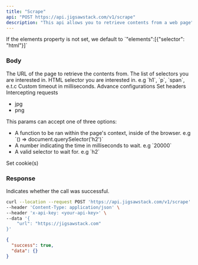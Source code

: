 ```yaml
---
title: "Scrape"
api: "POST https://api.jigsawstack.com/v1/scrape"
description: "This api allows you to retrieve contents from a web page"
---
```


<Info>
  If the elements property is not set, we default to `"elements":[{"selector": "html"}]`
</Info>

### Body

<ParamField body="url" type="string" required>
  The URL of the page to retrieve the contents from.
</ParamField>

<ParamField body="elements" type="array<selector>">
  The list of selectors you are interested in.
  <Expandable title="property">
    <ResponseField name="selector" type="string">
      HTML selector you are interested in. e.g `h1`, `p`, `span`, e.t.c
    </ResponseField>
    <ResponseField name="timeout" type="number">
      Custom timeout in milliseconds.
    </ResponseField>
  </Expandable>
</ParamField>

<ParamField body="advance_config" type="object">
  Advance configurations
  <Expandable title="property">
    <ResponseField name="screenshot" type="boolean"></ResponseField>
    <ResponseField name="console" type="boolean"></ResponseField>
    <ResponseField name="network" type="boolean"></ResponseField>
    <ResponseField name="cookies" type="boolean"></ResponseField>
    <ResponseField name="html" type="boolean"></ResponseField>
  </Expandable>
</ParamField>

<ParamField body="http_headers" type="json">
  Set headers
</ParamField>

<ParamField body="reject_request_pattern" type="array">
  Intercepting requests
  <ul>
    <li>jpg</li>
    <li>png</li>
  </ul>
</ParamField>

<ParamField body="goto_options" type="json"></ParamField>

<ParamField body="wait_for" type="any">
  This params can accept one of three options:
  <ul>
    <li>
      A function to be ran within the page's context, inside of the browser. e.g
      `() => document.querySelector('h2')`
    </li>
    <li>A number indicating the time in milliseconds to wait. e.g `20000`</li>
    <li>A valid selector to wait for. e.g `h2`</li>
  </ul>
</ParamField>

<ParamField body="cookies" type="array<object>">
  Set cookie(s)
</ParamField>

<Snippet file="header.mdx" />

### Response

<ResponseField name="success" type="boolean">
  Indicates whether the call was successful.
</ResponseField>

<RequestExample>

```bash Example Request
curl --location --request POST 'https://api.jigsawstack.com/v1/scrape' \
--header 'Content-Type: application/json' \
--header 'x-api-key: <your-api-key>' \
--data '{
    "url": "https://jigsawstack.com"
}'
```

</RequestExample>

<ResponseExample>

```json Response
{
  "success": true,
  "data": {}
}
```

</ResponseExample>
